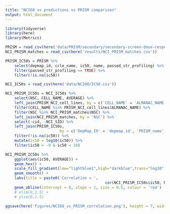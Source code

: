 ```yaml
---
title: "NCI60 vs predictions vs PRISM comparison"
output: html_document
---
```


```r
library(tidyverse)
library(here)
library(Metrics)
```

```r
PRISM = read_csv(here('data/PRISM/secondary/secondary-screen-dose-response-curve-parameters.csv'))
NCI_PRISM_matches = read_csv(here('results/NCI_PRISM_matches.csv'))
```


```r
PRISM_IC50s = PRISM %>% 
	select(depmap_id, ccle_name, ic50, name, passed_str_profiling) %>% 
	filter(passed_str_profiling == TRUE) %>% 
	filter(!is.na(ic50))

NCI_IC50s = read_csv(here('data/NCI60/IC50.csv'))

NCI_PRISM_IC50s = NCI_IC50s %>% 
	select(NSC, CELL_NAME, AVERAGE) %>% 
	left_join(PRISM_NCI_cell_lines, by = c('CELL_NAME' = 'ALMANAC_NAME')) %>% 
	filter(CELL_NAME %in% PRISM_NCI_cell_lines$ALMANAC_NAME) %>% 
	filter(NSC %in% NCI_PRISM_matches$NSC) %>% 
	left_join(NCI_PRISM_matches, by = 'NSC') %>% 
	select(-cid, -NCI_SID) %>% 
	left_join(PRISM_IC50s, 
						by = c('DepMap_ID' = 'depmap_id', 'PRISM_name' = 'name')) %>% 
	filter(!is.na(ic50)) %>% 
	mutate(ic50 = log10(ic50)) %>% 
	filter(ic50 > -9 & ic50 < 10)

NCI_PRISM_IC50s %>% 
	ggplot(aes(ic50, AVERAGE)) +
	geom_hex() +
	scale_fill_gradient(low="lightblue1",high="darkblue",trans="log10") +
	geom_smooth() +
	labs(title = paste0('Correlation = ',
											cor(NCI_PRISM_IC50s$ic50, NCI_PRISM_IC50s$AVERAGE),)) + 
	geom_abline(intercept = 0, slope = 1, size = 0.5, colour = 'red')
	# xlim(0,1.5) +
	# ylim(0,1.5)

ggsave(here('figures/NCI60_vs_PRISM_correlation.png'), height = 7, width = 10)
```

